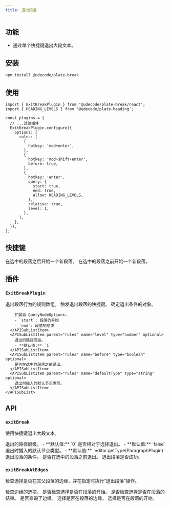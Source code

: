 ```yaml
---
title: 退出段落
---
```


<ComponentPreview name="exit-break-demo" />

<PackageInfo>

## 功能

- 通过单个快捷键退出大段文本。

</PackageInfo>

## 安装

```bash
npm install @udecode/plate-break
```

## 使用

```tsx
import { ExitBreakPlugin } from '@udecode/plate-break/react';
import { HEADING_LEVELS } from '@udecode/plate-heading';

const plugins = [
  // ...其他插件
  ExitBreakPlugin.configure({
    options: {
      rules: [
        {
          hotkey: 'mod+enter',
        },
        {
          hotkey: 'mod+shift+enter',
          before: true,
        },
        {
          hotkey: 'enter',
          query: {
            start: true,
            end: true,
            allow: HEADING_LEVELS,
          },
          relative: true,
          level: 1,
        },
      ],
    },
  }),
];
```

## 快捷键

<KeyTable>
  <KeyTableItem hotkey="Cmd + Enter">
    在选中的段落之后开始一个新段落。
  </KeyTableItem>
  <KeyTableItem hotkey="Cmd + Shift + Enter">
    在选中的段落之前开始一个新段落。
  </KeyTableItem>
</KeyTable>

## 插件

### `ExitBreakPlugin`

<API name="ExitBreakPlugin">
<APIOptions>
  <APIItem name="rules" type="ExitBreakRule[]" optional>
    退出段落行为的规则数组。
    <APISubList>
      <APISubListItem parent="rules" name="hotkey" type="string">
        触发退出段落的快捷键。
      </APISubListItem>
      <APISubListItem parent="rules" name="query" type="QueryNodeOptions & { start?: boolean; end?: boolean }" optional>
        确定退出条件的对象。
        
        扩展自 QueryNodeOptions:
        - `start`: 段落的开始
        - `end`: 段落的结束
      </APISubListItem>
      <APISubListItem parent="rules" name="level" type="number" optional>
        退出的路径层级。
        - **默认值:** `1`
      </APISubListItem>
      <APISubListItem parent="rules" name="before" type="boolean" optional>
        是否在选中的段落之前退出。
      </APISubListItem>
      <APISubListItem parent="rules" name="defaultType" type="string" optional>
        退出时插入的默认节点类型。
      </APISubListItem>
    </APISubList>
  </APIItem>
</APIOptions>
</API>

## API

### `exitBreak`

使用快捷键退出大段文本。

<API name="exitBreak">
<APIOptions type="ExitBreakOptions">
  <APIItem name="level" type="number" optional>
    退出的路径层级。
    - **默认值:** `0`
  </APIItem>
  <APIItem name="relative" type="boolean" optional>
    是否相对于选择退出。
    - **默认值:** `false`
  </APIItem>
  <APIItem name="defaultType" type="function" optional>
    退出时插入的默认节点类型。
    - **默认值:** `editor.getType(ParagraphPlugin)`
  </APIItem>
  <APIItem name="query" type="object" optional>
    退出段落的条件。
  </APIItem>
  <APIItem name="before" type="boolean" optional>
    是否在选中的段落之前退出。
  </APIItem>
</APIOptions>

<APIReturns type="boolean">
  退出段落是否成功。
</APIReturns>
</API>

### `exitBreakAtEdges`

检查选择是否在其父段落的边缘，并在指定时执行“退出段落”操作。

<API name="exitBreakAtEdges">
<APIParameters>
  <APIItem name="options" type="object">
    检查边缘的选项。
  </APIItem>
</APIParameters>

<APIOptions type="object">
  <APIItem name="start" type="boolean" optional>
    是否检查选择是否在段落的开始。
  </APIItem>
  <APIItem name="end" type="boolean" optional>
    是否检查选择是否在段落的结束。
  </APIItem>
</APIOptions>

<APIReturns type="object">
  <APIItem name="queryEdge" type="boolean">
    是否查询了边缘。
  </APIItem>
  <APIItem name="isEdge" type="boolean">
    选择是否在段落的边缘。
  </APIItem>
  <APIItem name="isStart" type="boolean">
    选择是否在段落的开始。
  </APIItem>
</APIReturns>
</API>